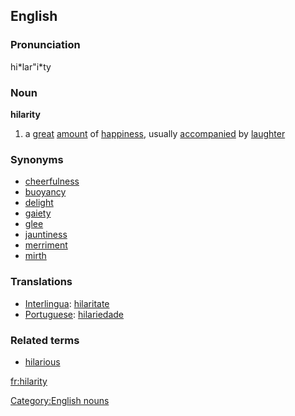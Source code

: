==English==

===Pronunciation===
hi*lar"i*ty

===Noun===
'''hilarity'''
# a [[great]] [[amount]] of [[happiness]], usually [[accompany|accompanied]] by [[laughter]]

===Synonyms===
* [[cheerfulness]]
* [[buoyancy]]
* [[delight]]
* [[gaiety]]
* [[glee]]
* [[jauntiness]]
* [[merriment]]
* [[mirth]]

===Translations===
*[[Interlingua]]: [[hilaritate]]
*[[Portuguese]]: [[hilariedade]] {{f}}

===Related terms===
* [[hilarious]]

[[Category:English nouns]]
[[fr:hilarity]]